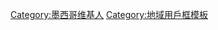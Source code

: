 {{Userbox
  |border-c = #008000
  |border-s = 1
  |id-c     = #FFFFFF
  |id-s     = 12
  |id-fc    = #000000
  |info-c   = #F0F0F0
  |info-s   = 9
  |info-fc  = #000000
  |id       = <center>[[File:Flag of Mexico.svg|60px]]</center>
  |info     = 這個用戶來自[[墨西哥]]
}}<includeonly>
[[Category:墨西哥维基人]]
</includeonly><noinclude>
[[Category:地域用戶框模板]]

</noinclude>